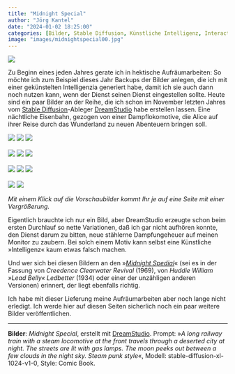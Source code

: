 ```yaml
---
title: "Midnight Special"
author: "Jörg Kantel"
date: "2024-01-02 18:25:00"
categories: [Bilder, Stable Diffusion, Künstliche Intelligenz, Interactive Fiction, Twine, Alice]
image: "images/midnightspecial00.jpg"
---
```


[![](images/midnightspecial00-b.jpg)](https://www.flickr.com/photos/schockwellenreiter/53437025372/)

Zu Beginn eines jeden Jahres gerate ich in hektische Aufräumarbeiten: So möchte ich zum Beispiel dieses Jahr Backups der Bilder anlegen, die ich mit einer gekünstelten Intelligenzia generiert habe, damit ich sie auch dann noch nutzen kann, wenn der Dienst seinen Dienst eingestellen sollte. Heute sind ein paar Bilder an der Reihe, die ich schon im November letzten Jahres vom [Stable Diffusion](http://cognitiones.kantel-chaos-team.de/technikgeschichte/rechnerundnetze/stablediffusion.html)-Ableger [DreamStudio](https://beta.dreamstudio.ai/generate) habe erstellen lassen. Eine nächtliche Eisenbahn, gezogen von einer Dampflokomotive, die Alice auf ihrer Reise durch das Wunderland zu neuen Abenteuern bringen soll.

[![](images/midnightspecial01.jpg)](https://www.flickr.com/photos/schockwellenreiter/53437020997/)&nbsp;[![](images/midnightspecial02.jpg)](https://www.flickr.com/photos/schockwellenreiter/53437945996/)&nbsp;[![](images/midnightspecial03.jpg)](https://www.flickr.com/photos/schockwellenreiter/53437021087/)<br /><br />
[![](images/midnightspecial04.jpg)](https://www.flickr.com/photos/schockwellenreiter/53437021097/)&nbsp;[![](images/midnightspecial05.jpg)](https://www.flickr.com/photos/schockwellenreiter/53437025562/)&nbsp;[![](images/midnightspecial06.jpg)](https://www.flickr.com/photos/schockwellenreiter/53438084298/)<br /><br />
[![](images/midnightspecial07.jpg)](https://www.flickr.com/photos/schockwellenreiter/53437950831/)&nbsp;[![](images/midnightspecial08.jpg)](https://www.flickr.com/photos/schockwellenreiter/53438088568/)&nbsp;[![](images/midnightspecial09.jpg)](https://www.flickr.com/photos/schockwellenreiter/53437954996/)<br /><br />
[![](images/midnightspecial10.jpg)](https://www.flickr.com/photos/schockwellenreiter/53438370590/)&nbsp;[![](images/midnightspecial11.jpg)](https://www.flickr.com/photos/schockwellenreiter/53437955101/)

*Mit einem Klick auf die Vorschaubilder kommt Ihr je auf eine Seite mit einer Vergrößerung.*

Eigentlich brauchte ich nur ein Bild, aber DreamStudio erzeugte schon beim ersten Durchlauf so nette Variationen, daß ich gar nicht aufhören konnte, den Dienst darum zu bitten, neue stählerne Dampfungeheuer auf meinen Monitor zu zaubern. Bei solch einem Motiv kann selbst eine Künstliche »Intelligenz« kaum etwas falsch machen.

Und wer sich bei diesen Bildern an den »*[Midnight Spedial](https://de.wikipedia.org/wiki/Midnight_Special)*« (sei es in der Fassung von *Creedence Clearwater Revival* (1969), von *Huddie William »Lead Belly« Ledbetter* (1934) oder einer der unzähligen anderen Versionen) erinnert, der liegt ebenfalls richtig.

Ich habe mit dieser Lieferung meine Aufräumarbeiten aber noch lange nicht erledigt. Ich werde hier auf diesen Seiten sicherlich noch ein paar weitere Bilder veröffentlichen.

---

**Bilder**: *Midnight Special*, erstellt mit [DreamStudio](https://beta.dreamstudio.ai/generate). Prompt: »*A long railway train with a steam locomotive at the front travels through a deserted city at night. The streets are lit with gas lamps. The moon peeks out between a few clouds in the night sky. Steam punk style*«, Modell: stable-diffusion-xl-1024-v1-0, Style: Comic Book.